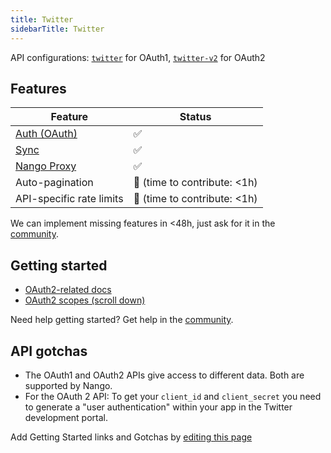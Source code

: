 ```yaml
---
title: Twitter
sidebarTitle: Twitter
---
```


API configurations: [`twitter`](https://nango.dev/providers.yaml) for OAuth1, [`twitter-v2`](https://nango.dev/providers.yaml) for OAuth2

## Features

| Feature                                                                          | Status                          |
| -------------------------------------------------------------------------------- | ------------------------------- |
| [Auth (OAuth)](/guides/oauth)                                                      | ✅                              |
| [Sync](/guides/sync)                                                              | ✅                              |
| [Nango Proxy](/guides/proxy)                          | ✅   |
| Auto-pagination                     | 🚫 (time to contribute: &lt;1h) |
| API-specific rate limits | 🚫 (time to contribute: &lt;1h) |

<Tip>We can implement missing features in &lt;48h, just ask for it in the [community](https://nango.dev/slack).</Tip>
## Getting started

-   [OAuth2-related docs](https://developer.twitter.com/en/docs/authentication/oauth-2-0/user-access-token)
-   [OAuth2 scopes (scroll down)](https://developer.twitter.com/en/docs/authentication/oauth-2-0/authorization-code#:~:text=a%20public%20client.-,Scopes,-Scopes%20allow%20you)

<Tip>Need help getting started? Get help in the [community](https://nango.dev/slack).</Tip>

## API gotchas

-   The OAuth1 and OAuth2 APIs give access to different data. Both are supported by Nango.
-   For the OAuth 2 API: To get your `client_id` and `client_secret` you need to generate a "user authentication" within your app in the Twitter development portal.

<Note>Add Getting Started links and Gotchas by [editing this page](https://github.com/nangohq/nango/tree/master/docs-v2/integrations/all/twitter.mdx)</Note>
